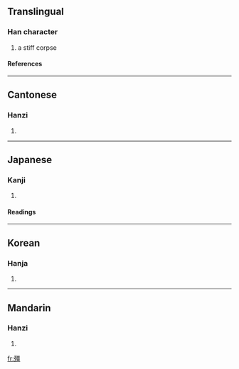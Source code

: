 ==Translingual==
===Han character===
{{Han char|rn=78|rad=歹|as=13|sn=17|four=1121<sub>6</sub>|canj=一弓一田一 (MNMWM)}}
# a stiff corpse
====References====
{{Han ref|kx=0583.360|dkj=16588|dj=0976.220|hdz=21395.060|uh=6BAD|ud=27565|bh=ED4C|bd=60748}}

----
==Cantonese==
===Hanzi===
{{yue-hanzi|jyut=|y=geung1}}
# {{defn|Cantonese}}

----
==Japanese==
===Kanji===
{{ja-kanji|grade=|rs=歹13}}
# {{defn|Japanese}} 
====Readings====
{{ja-readings|on=[[きょう]] (kyō), [[こう]] (kō)|kun=[[かたくなる]] (katakunaru)}}

----
==Korean==
===Hanja===
{{ko-hanja|hangeul=강|eumhun=|rv=gang|mr=kang|y=kang}}
# {{defn|Korean}}

----
==Mandarin==
===Hanzi===
{{cmn-hanzi|pin=[[jiāng]] (jiang1)|wg=chiang<sup>1</sup>}}
# {{defn|Mandarin}}

[[fr:殭]]
